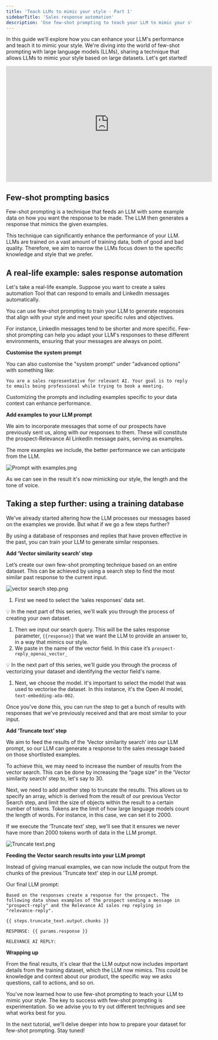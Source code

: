 ```yaml
---
title: 'Teach LLMs to mimic your style - Part 1'
sidebarTitle: 'Sales response automation'
description: 'Use few-shot prompting to teach your LLM to mimic your style'
---
```


In this guide we'll explore how you can enhance your LLM's performance and teach it to mimic your style. We're diving into the world of few-shot prompting with large language models (LLMs), sharing a technique that allows LLMs to mimic your style based on large datasets. Let's get started!

<iframe width="560" height="315" src="https://www.youtube.com/embed/u2B_zveY_9c" title="YouTube video player" frameborder="0" allow="accelerometer; autoplay; clipboard-write; encrypted-media; gyroscope; picture-in-picture; web-share" allowfullscreen></iframe>

## **Few-shot prompting basics**

Few-shot prompting is a technique that feeds an LLM with some example data on how you want the response to be made. The LLM then generates a response that mimics the given examples. 

This technique can significantly enhance the performance of your LLM. LLMs are trained on a vast amount of training data, both of good and bad quality. Therefore, we aim to narrow the LLMs focus down to the specific knowledge and style that we prefer. 

## A real-life example: sales response automation

Let's take a real-life example. Suppose you want to create a sales automation Tool that can respond to emails and LinkedIn messages automatically. 

You can use few-shot prompting to train your LLM to generate responses that align with your style and meet your specific rules and objectives.

For instance, LinkedIn messages tend to be shorter and more specific. Few-shot prompting can help you adapt your LLM's responses to these different environments, ensuring that your messages are always on point.

**Customise the system prompt**

You can also customise the "system prompt" under "advanced options" with something like:

`You are a sales representative for relevant AI. Your goal is to reply to emails being professional while trying to book a meeting.`

<Tip>Customizing the prompts and including examples specific to your data context can enhance performance.</Tip>

**Add examples to your LLM prompt**

We aim to incorporate messages that some of our prospects have previously sent us, along with our responses to them. These will constitute the prospect-Relevance AI LinkedIn message pairs, serving as examples. 

The more examples we include, the better performance we can anticipate from the LLM.

![Prompt with examples.png](/images/prompt-with-examples.png)

As we can see in the result it's now mimicking our style, the length and the tone of voice. 

## Taking a step further: using a training database

We've already started altering how the LLM processes our messages based on the examples we provide. But what if we go a few steps further? 

By using a database of responses and replies that have proven effective in the past, you can train your LLM to generate similar responses. 

**Add ‘Vector similarity search’ step**

Let’s create our own few-shot prompting technique based on an entire dataset. This can be achieved by using a search step to find the most similar past response to the current input.

![vector search step.png](/images/vector-search-step.png)

1. First we need to select the ‘sales responses’ data set. 

<aside>
💡 In the next part of this series, we'll walk you through the process of creating your own dataset.

</aside>

1. Then we input our search query. This will be the sales response parameter, `{{response}}` that we want the LLM to provide an answer to, in a way that mimics our style.
2. We paste in the name of the vector field. In this case it’s `prospect-reply_openai_vector_` 

<aside>
💡 In the next part of this series, we'll guide you through the process of vectorizing your dataset and identifying the vector field's name.

</aside>

1. Next, we choose the model. It's important to select the model that was used to vectorise the dataset. In this instance, it's the Open AI model, `text-embedding-ada-002`.

Once you've done this, you can run the step to get a bunch of results with responses that we've previously received and that are most similar to your input.

**Add ‘Truncate text’ step**

We aim to feed the results of the ‘Vector similarity search’ into our LLM prompt, so our LLM can generate a response to the sales message based on those shortlisted examples.

To achieve this, we may need to increase the number of results from the vector search. This can be done by increasing the “page size” in the ‘Vector similarity search’ step to, let's say to 30.

Next, we need to add another step to truncate the results. This allows us to specify an array, which is derived from the result of our previous Vector Search step, and limit the size of objects within the result to a certain number of tokens. Tokens are the limit of how large language models count the length of words. For instance, in this case, we can set it to 2000.

If we execute the ‘Truncate text’ step, we'll see that it ensures we never have more than 2000 tokens worth of data in the LLM prompt.

![Truncate text.png](/images/truncate-text.png)

**Feeding the Vector search results into your LLM prompt**

Instead of giving manual examples, we can now include the output from the chunks of the previous 'Truncate text' step in our LLM prompt.

Our final LLM prompt: 

```
Based on the responses create a response for the prospect. The following data shows examples of the prospect sending a message in "prospect-reply" and the Relevance AI sales rep replying in "relevance-reply".

{{ steps.truncate_text.output.chunks }}

RESPONSE: {{ params.response }}

RELEVANCE AI REPLY:
```

**Wrapping up**

From the final results, it's clear that the LLM output now includes important details from the training dataset, which the LLM now mimics. This could be knowledge and context about our product, the specific way we asks questions, call to actions, and so on.

You've now learned how to use few-shot prompting to teach your LLM to mimic your style. The key to success with few-shot prompting is experimentation. So we advise you to try out different techniques and see what works best for you.

In the next tutorial, we'll delve deeper into how to prepare your dataset for few-shot prompting. Stay tuned!